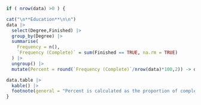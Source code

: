 
```r

if ( nrow(data) >0 ) {

cat("\n**Education**\n\n")
data |>
  select(Degree,Finished) |>
  group_by(Degree) |>
  summarise(
    Frequency = n(),
    `Frequency (Complete)` = sum(Finished == TRUE, na.rm = TRUE)
  ) |>
  ungroup() |>
  mutate(Percent = round(`Frequency (Complete)`/nrow(data)*100,2)) -> data.table

data.table |>
  kable() |>
  footnote(general = "Percent is calculated as the proportion of completed responses.")
}
```
